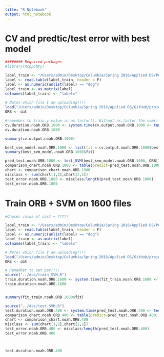 ```yaml
---
title: "R Notebook"
output: html_notebook
---
```


# CV and predtic/test error with best model

```r
######## Required packages
#library(RcppCNPy)

label_train <- "/Users/admin/Desktop/Columbia/Spring 2018/Applied DS/Pet Images and Extracted Features - Project 2/train_label.txt"
label <- read.table(label_train, header = F)
label <- as.numeric(unlist(label) == "dog")
label_train <- as.matrix(label)
colnames(label_train) <- "labels"
 
# Notes which file I am uploading!!!! 
load("/Users/admin/Desktop/Columbia/Spring 2018/Applied DS/GitHub/project-2-predictive-modelling-group-5/output/feature_ORB_randompets_n60.RData")
ORB <- dat

#remember to train.y value in as.factor(). Without as.factor the svm() function will do regression and give very different (continuous) outputs
cv.duration.noah.ORB.1000 <- system.time(cv.output.noah.ORB.1000 <- tune(svm, train.x = ORB.data[1:1000,], train.y = as.factor(label_train[1:1000,]), kernel = "linear", scale = FALSE, ranges = list(cost=c(.00000001, .00001, 0.001,0.01, 1, 5)), tunecontrol = tune.control(cross = 5)))
cv.duration.noah.ORB.1000

summary(cv.output.noah.ORB.1000)

best_svm_model.noah.ORB.1000 <- list(fit = cv.output.noah.ORB.1000$best.model)
summary(best_svm_model.noah.ORB.1000$fit)

pred_test.noah.ORB.1000 <- test_SVM(best_svm_model.noah.ORB.1000, ORB[1001:2000,])
comparison_chart.noah.ORB.1000 <- table(predict=pred_test.noah.ORB.1000, truth=label_train[1001:2000,])
chart <- comparison_chart.noah.ORB.1000
misclass <- sum(chart[1,2],chart[2,1])
test_error.noah.ORB.1000 <- misclass/length(pred_test.noah.ORB.1000)
test_error.noah.ORB.1000

```


# Train ORB + SVM on 1600 files

```r
#Chosen value of cost = ?????

label_train <- "/Users/admin/Desktop/Columbia/Spring 2018/Applied DS/Pet Images and Extracted Features - Project 2/train_label.txt"
label <- read.table(label_train, header = F)
label <- as.numeric(unlist(label) == "dog")
label_train <- as.matrix(label)
colnames(label_train) <- "labels"

# Notes which file I am uploading!!!!
load("/Users/admin/Desktop/Columbia/Spring 2018/Applied DS/GitHub/project-2-predictive-modelling-group-5/output/feature_ORB_randompets_n60.RData")
ORB <- dat

# Remember to set par!!!!
source("../doc/train_SVM.R")
train.duration.noah.ORB.1600 <- system.time(fit_train.noah.ORB.1600 <- train_SVM(ORB[1:1600,], label_train[1:1600,], par = 0.00001))
train.duration.noah.ORB.1600


summary(fit_train.noah.ORB.1600$fit)

source("../doc/test_SVM.R")
test.duration.noah.ORB.400 <- system.time(pred_test.noah.ORB.400 <- test_SVM(fit_train.noah.ORB.1600, ORB[1601:2000,]))
comparison_chart.noah.ORB.400 <- table(predict=pred_test.noah.ORB.400, truth=label_train[1601:2000,])
chart <- comparison_chart.noah.ORB.400
misclass <- sum(chart[1,2],chart[2,1])
test_error.noah.ORB.400 <- misclass/length(pred_test.noah.ORB.400)
test_error.noah.ORB.400



test.duration.noah.ORB.400



```


```r

```

